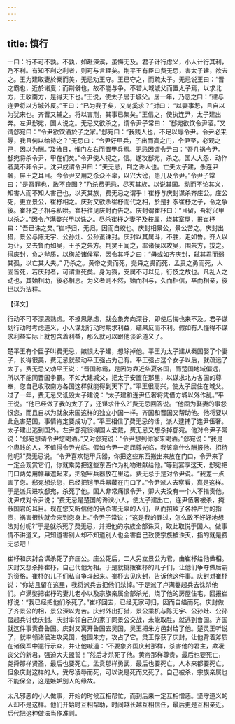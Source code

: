 ```yaml
---
---
---
```

title: 慎行
---



一曰：行不可不孰。不孰，如赴深溪，虽悔无及。君子计行虑义，小人计行其利，乃不利。有知不利之利者，则可与言理矣。荆平王有臣曰费无忌，害太子建，欲去之。王为建取妻於秦而美，无忌劝王夺。王已夺之，而疏太子。无忌说王曰：“晋之霸也，近於诸夏；而荆僻也，故不能与争。不若大城城父而置太子焉，以求北方，王收南方，是得天下也。”王说，使太子居于城父。居一年，乃恶之曰：“建与连尹将以方城外反。”王曰：“已为我子矣，又尚奚求？”对曰： “以妻事怨，且自以为犹宋也。齐晋又辅之。将以害荆，其事已集矣。”王信之，使执连尹，太子建出奔。左尹郄宛，国人说之。无忌又欲杀之，谓令尹子常曰： “郄宛欲饮令尹酒。”又谓郄宛曰：“令尹欲饮酒於子之家。”郄宛曰：“我贱人也，不足以辱令尹。令尹必来辱，我且何以给待之？”无忌曰：“令尹好甲兵，子出而寘之门，令尹至，必观之己，因以为酬。”及飨日，惟门左右而置甲兵焉。无忌因谓令尹曰：“吾几祸令尹。郄宛将杀令尹，甲在们矣。”令尹使人视之，信。遂攻郄宛，杀之。国人大怨．动作者莫不非令尹。沈尹戍谓令尹曰：“夫无忌，荆之谗人也。亡夫太子建，杀连尹奢，屏王之耳目。今令尹又用之杀众不辜，以兴大谤，患几及令尹。”令尹子常曰：“是吾罪也，敢不良图？”乃杀费无忌，尽灭其族，以说其国。动而不论其义，知害人而不知人害己也，以灭其族，费无忌之谓乎！崔杼与庆封谋杀齐庄公。庄公死，更立景公，崔杼相之。庆封又欲杀崔杼而代之相，於是扌豕崔杼之子，令之争後。崔杼之子相与私哄。崔杼往见庆封而告之。庆封谓崔杼曰：“且留，吾将兴甲以杀之。”因令卢满嫳兴甲以诛之。尽杀崔杼之妻子及枝属，烧其室屋，报崔杼曰：“吾已诛之矣。”崔杼归，无归。因而自绞也。庆封相景公，景公苦之。庆封出猎，景公与陈无宇、公孙灶、公孙虿诛封。庆封以其属斗，不胜，走如鲁。齐人以为让，又去鲁而如吴，王予之朱方。荆灵王闻之，率诸侯以攻吴，围朱方，拔之。得庆封，负之斧质，以徇於诸侯军，因令其呼之曰：“毋或如齐庆封，弑其君而弱其孤，以亡其大夫。” 乃杀之。黄帝之贵而死，尧舜之贤而死，孟贲之勇而死，人固皆死，若庆封者，可谓重死矣。身为戮，支属不可以见，行忮之故也。凡乱人之动也，其始相助，後必相恶。为义者则不然，始而相与，久而相信，卒而相亲，後世以为法程。

【译文】

行动不可不深思熟虑。不搡思熟虑，就会象奔向深谷，即使后悔也来不及。君子谋划行动时考虑道义，小人谋划行动时期求利益，结果反而不利。假如有人懂得不谋求利益实际上就包含着利益，那么就可以跟他谈论道义了。

楚平王有个臣子叫费无忌，嫉恨太子建，想除掉他。平王为太子建从秦国娶了个妻子，长得很美，费无忌就鼓动平王强占为己有。平王强占这个女子以后，就疏远了太子。费无忌又劝平王说：“晋国称霸，是因为靠近华夏各国，而楚国地域偏远，所以不能同晋国争霸。不如大建城父，把太子安置在那里，以谋求北方各国的尊奉，您自己收取南方各国这样就能得到天下了。”平王很高兴，使太子居住在城父。过了一年，费无忌又诋毁太子建说：“太子建和连尹伍奢将凭借方城以外作乱。”平王说。“他已经做了我的太子了，还谋求什么?”费无忌回答说。“他固为娶妻的事怨恨您，而且自以为就象宋国这样的独立小国一样。齐国和晋国又帮助他。他将要以此危害楚国，事情肯定要成功了。”平王相信了费无忌的话，派人逮捕了连尹伍奢。太子建出逃到国外。左尹郄宛很得国人爱戴，费无忌又想杀掉郄宛。他对令尹子常说：“郄宛想请令尹您喝酒。”又对郄宛说：“令尹想到你家来喝酒。”郄宛说：“我是个卑贱的人，不值得令尹光临。假如令尹一定屈尊光临，我该拿什么酬报他、招待他呢?”费无忌说。“令尹喜欢铠甲兵器，你把这些东西搬出来放在门口，令尹来了一定会观赏它们，你就乘势把这些东西作为礼物进献给他。”等到宴享这天，郄宛把门口两旁用帷幕遮起来，把铠甲兵器放在里边。费无忌于是对令尹说。“我差一点害了您。郄宛想杀您，已经把铠甲兵器藏在门口了。”令尹派人去察看，真是这样。于是派兵进攻郄宛，杀死了他。国人非常痛恨令尹，卿大夫没有一个人不指责他。沈尹戍对令尹说；“费无忌是楚国的谗谀小人，使太子建出亡，连尹伍奢被杀，掩蔽国君的耳目。现在您又听信他的话杀害无辜的人们，从而招致了各种严厉的指责，祸害很快就会来到您身上。”令尹子常说；“这是我的罪过，怎么敢不好好地想法对付呢?”于是就杀死了费无忌，并把他的宗族全部诛灭，取此取悦于国人。做事情不讲道义，只知道害别人却不知道别人也会害自己致使宗族被诛灭，指的就是费无忌吧！

崔杼和庆封合谋杀死了齐庄公。庄公死后，二人另立景公为君，由崔杼给他做相。庆封又想杀掉崔杼，自己代他为相。于是就挑拨崔杼的儿子们，让他们争夺做后嗣的资格。崔杼的儿子们私自争斗起来。崔杼去见庆封，告诉他这件事。庆封对崔杼说：“你姑且留在这里，我将派兵去把他们杀掉。”于是派了卢满嫳起兵去诛杀他们。卢满嫳把崔杼的妻儿老小以及宗族亲属全部杀光，烧了他的房屋住宅，回报崔杼说：“我已经把他们杀死了。”崔杼回去，已经无家可归，因而自缢而死。庆封做了齐景公的相，景公深以为苦。庆封外出打猎，景公乘机与陈无宇、公孙灶、公孙虿起兵讨伐庆封。庆封率领自己的家丁同景公交战，未能取胜，就逃到鲁国。齐国就这件事责备鲁国。庆封又离开鲁国去吴国，吴王把朱方邑封给了他。楚灵王听说了，就率领诸侯进攻吴国，包围朱方，攻占了它。灵王俘获了庆封，让他背着斧质在诸侯军中遛行示众，并让他喊道：“不要象齐国庆封那样，杀害他的君主，欺凌丧父的新君，强迫大夫盟誓！”然后才杀死了他。黄帝那样尊贵，最后也要死亡，尧舜那样贤圣，最后也要死亡，孟贲那样勇武，最后也要死亡，人本来都要死亡，但象庆封这样的人，受尽凌辱而死，可以说是死而又死了。自己被杀，宗族亲属也不能保全，这是嫉妒别人的缘故。

太凡邪恶的小人做事，开始的时候互相帮忙，而到后来一定互相憎恶。坚守道义的人却不是这样。他们开始时互相帮助，时间越长越互相信任，最后更是互相亲近。后代把这种做法当作准则。